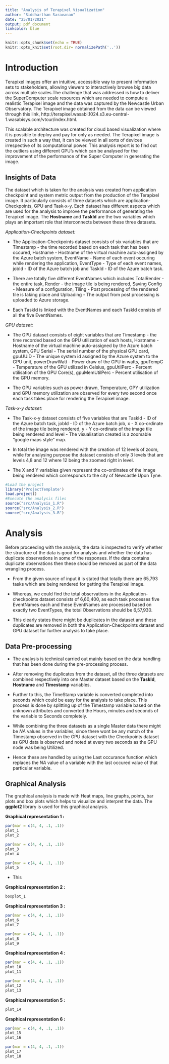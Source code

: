 ```yaml
---
title: "Analysis of Terapixel Visualization"
author: "Siddharthan Saravanan"
date: "25/01/2021"
output: pdf_document
linkcolor: blue
---
```


```r
knitr::opts_chunk$set(echo = TRUE)
knitr::opts_knit$set(root.dir= normalizePath('..'))
```

# Introduction

Terapixel images offer an intuitive, accessible way to present information sets to stakeholders, allowing viewers to interactively browse big data across multiple scales.The challenge that was addressed is how to deliver the SuperComputer scale resources which are needed to compute a realistic Terapixel image and the data was captured by the Newcastle Urban Observatory. The Terapixel image obtained from the data can be viewed through this link, http://terapixel.wasabi.1024.s3.eu-central-1.wasabisys.com/vtour/index.html.

This scalable architecture was created for cloud based visualization where it is possible to deploy and pay for only as needed. The Terapixel image is created in such a way that, it can be viewed in all sorts of devices irrespective of its computational power. This analysis report is to find out the outliers using different GPU's which can be analysed for the improvement of the performance of the Super Computer in generating the image.

## Insights of Data

The dataset which is taken for the analysis was created from application checkpoint and system metric output from the production of the Terapixel image. It particularly consists of three datasets which are application-Checkpoints, GPU and Task-x-y. Each dataset has different aspects which are used for the analysis to improve the performance of generating the Terapixel image. The **Hostname** and **TaskId** are the two variables which plays an important role that interconnects between these three datasets.

*Application-Checkpoints dataset:*

* The Application-Checkpoints dataset consists of six variables that are Timestamp - the time recorded based on each task that has been occured, Hostname - Hostname of the virtual machine auto-assigned by the Azure batch system, EventName - Name of each event occuring while rendering the application, EventType - Type of each event names, jobId - ID of the Azure batch job and TaskId - ID of the Azure batch task.

* There are totally five different EventNames which includes TotalRender - the entire task, Render - the image tile is being rendered, Saving Config - Measure of a configuration, Tiling - Post processing of the rendered tile is taking place and Uploading - The output from post processing is uploaded to Azure storage.

* Each TaskId is linked with the EventNames and each TaskId consists of all the five EventNames.

*GPU dataset:*

* The GPU dataset consists of eight variables that are Timestamp - the time recorded based on the GPU utilization of each hosts, Hostname - Hostname of the virtual machine auto-assigned by the Azure batch system, GPU Serial - The serial number of the physical GPU card, gpuUUID - The unique system id assigned by the Azure system to the GPU unit, powerDrawWatt - Power draw of the GPU in watts, gpuTempC - Temperature of the GPU utilized in Celsius, gpuUtilPerc - Percent utilisation of the GPU Core(s), gpuMemUtilPerc - Percent utilisation of the GPU memory.

* The GPU variables such as power drawn, Temperature, GPY utilization and GPU memory utilization are observed for every two second once each task takes place for rendering the Terapixel image.

*Task-x-y dataset:*

* The Task-x-y dataset consists of five variables that are TaskId - ID of the Azure batch task, jobId - ID of the Azure batch job, x - X co-ordinate of the image tile being rendered, y - Y co-ordinate of the image tile being rendered and level - The visualisation created is a zoomable "google maps style" map.

* In total the image was rendered with the creation of 12 levels of zoom, while for analysing purpose the dataset consists of only 3 levels that are levels 4,8 and 12 where 12 being the zoomed right in level.

* The X and Y variables given represent the co-ordinates of the image being rendered which corresponds to the city of Newcastle Upon Tyne.


```r
#Load the project
library('ProjectTemplate')
load.project()
#Execute the analysis files
source("src/Analysis_1.R")
source("src/Analysis_2.R")
source("src/Analysis_3.R")
```

# Analysis

Before proceeding with the analysis, the data is inspected to verify whether the structure of the data is good for analysis and whether the data has duplicate observations in some of the responses. If the data contains duplicate observations then these should be removed as part of the data wrangling process. 

* From the given source of input it is stated that totally there are 65,793 tasks which are being rendered for getting the Terapixel image. 

* Whereas, we could find the total observations in the Application-checkpoints dataset consists of 6,60,400, as each task processes five EventNames each and these EventNames are processed based on exactly two EventTypes, the total Observations should be 6,57,930. 

* This clearly states there might be duplicates in the dataset and these duplicates are removed in both the Application-Checkpoints dataset and GPU dataset for further analysis to take place.

## Data Pre-processing

* The analysis is technical carried out mainly based on the data handling that has been done during the pre-processing process.

* After removing the duplicates from the dataset, all the three datasets are combined respectively into one Master dataset based on the **TaskId**, **Hostname** and **Timestamp** variables. 

* Further to this, the TimeStamp variable is converted completed into seconds which could be easy for the analysis to take place. This process is done by splitting up of the Timestamp variable based on the unknown attributes and converted the Hours, minutes and seconds of the variable to Seconds completely.

* While combining the three datasets as a single Master data there might be *NA* values in the variables, since there wont be any match of the Timestamp observed in the GPU dataset with the Checkpoints dataset as GPU data is observed and noted at every two seconds as the GPU node was being Utilized.

* Hence these are handled by using the Last occurance function which replaces the *NA* value of a variable with the last occured value of that particular variable.

## Graphical Analysis

The graphical analysis is made with Heat maps, line graphs, points, bar plots and box plots which helps to visualize and interpret the data. The **ggplot2** library is used for this graphical analysis.

**Graphical representation 1 :**

```r
par(mar = c(4, 4, .1, .1))
plot_1
plot_2
```

```r
par(mar = c(4, 4, .1, .1))
plot_3
plot_4
```

```r
par(mar = c(4, 4, .1, .1))
plot_5
```

* This

**Graphical representation 2 :**

```r
boxplot_1
```


**Graphical representation 3 :**

```r
par(mar = c(4, 4, .1, .1))
plot_6
plot_7
```

```r
par(mar = c(4, 4, .1, .1))
plot_8
plot_9
```

**Graphical representation 4 :**

```r
par(mar = c(4, 4, .1, .1))
plot_10
plot_11
```

```r
par(mar = c(4, 4, .1, .1))
plot_12
plot_13
```


**Graphical representation 5 :**


```r
plot_14
```


**Graphical representation 6 :**

```r
par(mar = c(4, 4, .1, .1))
plot_15
plot_16
```

```r
par(mar = c(4, 4, .1, .1))
plot_17
plot_18
```





